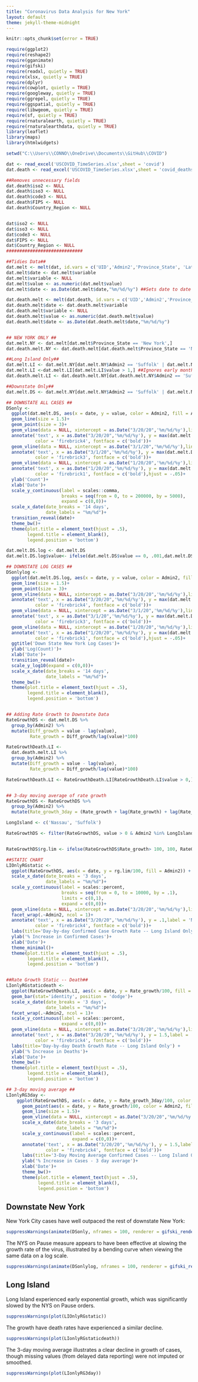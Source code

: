 ```yaml
---
title: "Coronavirus Data Analysis for New York"
layout: default
theme: jekyll-theme-midnight
---
```



```r
knitr::opts_chunk$set(error = TRUE)
```


```r
require(ggplot2)
require(reshape2)
require(gganimate)
require(gifski)
require(readxl, quietly = TRUE)
require(xlsx, quietly = TRUE)
require(dplyr)
require(cowplot, quietly = TRUE)
require(googleway, quietly = TRUE)
require(ggrepel, quietly = TRUE)
require(ggspatial, quietly = TRUE)
require(libwgeom, quietly = TRUE)
require(sf, quietly = TRUE)
require(rnaturalearth, quietly = TRUE)
require(rnaturalearthdata, quietly = TRUE)
library(leaflet)
library(maps)
library(htmlwidgets)

setwd("C:\\Users\\CONNO\\OneDrive\\Documents\\GitHub\\COVID")

dat <- read_excel('USCOVID_TimeSeries.xlsx',sheet = 'covid')
dat.death <- read_excel('USCOVID_TimeSeries.xlsx',sheet = 'covid_deaths')

##Removes unnecessary fields
dat.death$iso2 <- NULL
dat.death$iso3 <- NULL
dat.death$code3 <- NULL
dat.death$FIPS <- NULL
dat.death$Country_Region <- NULL


dat$iso2 <- NULL
dat$iso3 <- NULL
dat$code3 <- NULL
dat$FIPS <- NULL
dat$Country_Region <- NULL 
#############################

##Tidies Data##
dat.melt <- melt(dat, id.vars = c('UID','Admin2','Province_State', 'Lat','Long_','Combined_Key'))
dat.melt$date <- dat.melt$variable
dat.melt$variable <- NULL
dat.melt$value <- as.numeric(dat.melt$value)
dat.melt$date <- as.Date(dat.melt$date,"%m/%d/%y") ##Sets date to date type

dat.death.melt <- melt(dat.death, id.vars = c('UID','Admin2','Province_State', 'Lat','Long_','Combined_Key','Population'))
dat.death.melt$date <- dat.death.melt$variable
dat.death.melt$variable <- NULL
dat.death.melt$value <- as.numeric(dat.death.melt$value)
dat.death.melt$date <- as.Date(dat.death.melt$date,"%m/%d/%y")


## NEW YORK ONLY ##
dat.melt.NY <- dat.melt[dat.melt$Province_State == 'New York',] 
dat.death.melt.NY <- dat.death.melt[dat.death.melt$Province_State == 'New York',] ##Removes all other States

##Long Island Only##
dat.melt.LI <- dat.melt.NY[dat.melt.NY$Admin2 == 'Suffolk' | dat.melt.NY$Admin2 == 'Nassau',]
dat.melt.LI <-dat.melt.LI[dat.melt.LI$value > 1,] ##Ignores early months
dat.death.melt.LI <- dat.death.melt.NY[dat.death.melt.NY$Admin2 == 'Suffolk' | dat.death.melt.NY$Admin2 == 'Nassau',]

##Downstate Only##
dat.melt.DS <- dat.melt.NY[dat.melt.NY$Admin2 == 'Suffolk' | dat.melt.NY$Admin2 == 'Nassau'|dat.melt.NY$Admin2 == 'New York'|dat.melt.NY$Admin2 == 'Westchester'|dat.melt.NY$Admin2 == 'Rockland'|dat.melt.NY$Admin2 == 'Orange',]

## DOWNSTATE ALL CASES ##
DSonly <-
  ggplot(dat.melt.DS, aes(x = date, y = value, color = Admin2, fill = Admin2))+
  geom_line(size = 1.5)+
  geom_point(size = 3)+
  geom_vline(data = NULL, xintercept = as.Date("3/20/20",'%m/%d/%y'),linetype = 'dashed', color = 'firebrick4')+
  annotate('text', x = as.Date("3/20/20",'%m/%d/%y'), y = max(dat.melt.DS$value)*9/10,label = 'NYS on Pause',
           color = 'firebrick4', fontface = c('bold'))+
  geom_vline(data = NULL, xintercept = as.Date("3/1/20",'%m/%d/%y'),linetype = 'dashed', color = 'firebrick3')+
  annotate('text', x = as.Date("3/1/20",'%m/%d/%y'), y = max(dat.melt.DS$value)*9/10,label = 'First Case in NY',
           color = 'firebrick3', fontface = c('bold'))+
  geom_vline(data = NULL, xintercept = as.Date("1/20/20",'%m/%d/%y'),linetype = 'dashed', color = 'firebrick1')+
  annotate('text', x = as.Date("1/20/20",'%m/%d/%y'), y = max(dat.melt.DS$value)*9/10,label = 'First case in US',
           color = 'firebrick1', fontface = c('bold'),hjust = -.05)+
  ylab('Count')+
  xlab('Date')+
  scale_y_continuous(label = scales::comma,
                     breaks = seq(from = 0, to = 200000, by = 5000),
                     expand = c(0,0))+
  scale_x_date(date_breaks = '14 days',
               date_labels = "%m/%d")+
  transition_reveal(date)+
  theme_bw()+
  theme(plot.title = element_text(hjust = .5),
        legend.title = element_blank(),
        legend.position = 'bottom')

dat.melt.DS.log <- dat.melt.DS
dat.melt.DS.log$value<- ifelse(dat.melt.DS$value == 0, .001,dat.melt.DS$value) ## Imputes small values so they plot

## DOWNSTATE LOG CASES ##
DSonlylog <-
  ggplot(dat.melt.DS.log, aes(x = date, y = value, color = Admin2, fill = Admin2))+
  geom_line(size = 1.5)+
  geom_point(size = 3)+
  geom_vline(data = NULL, xintercept = as.Date("3/20/20",'%m/%d/%y'),linetype = 'dashed', color = 'firebrick4')+
  annotate('text', x = as.Date("3/20/20",'%m/%d/%y'), y = max(dat.melt.DS$value)*7/10,label = 'NYS on Pause',
           color = 'firebrick4', fontface = c('bold'))+
  geom_vline(data = NULL, xintercept = as.Date("3/1/20",'%m/%d/%y'),linetype = 'dashed', color = 'firebrick3')+
  annotate('text', x = as.Date("3/1/20",'%m/%d/%y'), y = max(dat.melt.DS$value)*7/10,label = 'First Case in NY',
           color = 'firebrick3', fontface = c('bold'))+
  geom_vline(data = NULL, xintercept = as.Date("1/20/20",'%m/%d/%y'),linetype = 'dashed', color = 'firebrick1')+
  annotate('text', x = as.Date("1/20/20",'%m/%d/%y'), y = max(dat.melt.DS$value)*7/10,label = 'First case in US',
           color = 'firebrick1', fontface = c('bold'),hjust = -.05)+
  ggtitle('Down State New York Log Cases')+
  ylab('Log(Count)')+
  xlab('Date')+
  transition_reveal(date)+
  scale_y_log10(expand = c(0,0))+
  scale_x_date(date_breaks = '14 days',
               date_labels = "%m/%d")+
  theme_bw()+
  theme(plot.title = element_text(hjust = .5),
        legend.title = element_blank(),
        legend.position = 'bottom')


## Adding Rate Growth to Downstate Data
RateGrowthDS <- dat.melt.DS %>%
  group_by(Admin2) %>%
  mutate(Diff_growth = value - lag(value),
         Rate_growth = Diff_growth/lag(value)*100)

RateGrowthDeath.LI <-
  dat.death.melt.LI %>%
  group_by(Admin2) %>%
  mutate(Diff_growth = value - lag(value),
         Rate_growth = Diff_growth/lag(value)*100)

RateGrowthDeath.LI <- RateGrowthDeath.LI[RateGrowthDeath.LI$value > 0,]


## 3-day moving average of rate growth
RateGrowthDS <- RateGrowthDS %>%
  group_by(Admin2) %>%
  mutate(Rate_growth_3day = (Rate_growth + lag(Rate_growth) + lag(Rate_growth,2))/3)

LongIsland <- c('Nassau', 'Suffolk')

RateGrowthDS <- filter(RateGrowthDS, value > 0 & Admin2 %in% LongIsland) ## Only Long Island 


RateGrowthDS$rg.lim <- ifelse(RateGrowthDS$Rate_growth> 100, 100, RateGrowthDS$Rate_growth) ## Growth Limited at 100 for Plotting Purposes

##STATIC CHART
LIOnlyRGstatic <-
  ggplot(RateGrowthDS, aes(x = date, y = rg.lim/100, fill = Admin2)) + geom_tile(aes(height = rg.lim/100, y = rg.lim/100/2, width = .9), alpha = .9, position='dodge')+
  scale_x_date(date_breaks = '3 days',
               date_labels = "%m/%d")+
  scale_y_continuous(label = scales::percent,
                     breaks = seq(from = 0, to = 10000, by = .1),
                     limits = c(0,1),
                     expand = c(0,0))+
  geom_vline(data = NULL, xintercept = as.Date("3/20/20",'%m/%d/%y'),linetype = 'dashed', color = 'firebrick4')+
  facet_wrap(.~Admin2, ncol = 1)+
  annotate('text', x = as.Date("3/20/20",'%m/%d/%y'), y = .1,label = 'NYS on Pause',
           color = 'firebrick4', fontface = c('bold'))+
  labs(title='Day-by-day Confirmed Case Growth Rate -- Long Island Only') +
  ylab('% Increase in Confirmed Cases')+
  xlab('Date')+
  theme_minimal()+
  theme(plot.title = element_text(hjust = .5),
        legend.title = element_blank(),
        legend.position = 'bottom')


##Rate Growth Static -- Death##
LIonlyRGstaticdeath <-
  ggplot(RateGrowthDeath.LI, aes(x = date, y = Rate_growth/100, fill = Admin2, color = Admin2))+
  geom_bar(stat='identity', position = 'dodge')+
  scale_x_date(date_breaks = '3 days',
               date_labels = "%m/%d")+
  facet_wrap(.~Admin2, ncol = 1)+
  scale_y_continuous(label = scales::percent,
                     expand = c(0,0))+
  geom_vline(data = NULL, xintercept = as.Date("3/20/20",'%m/%d/%y'),linetype = 'dashed', color = 'firebrick4')+
  annotate('text', x = as.Date("3/20/20",'%m/%d/%y'), y = 1.5,label = 'NYS on Pause',
           color = 'firebrick4', fontface = c('bold'))+
  labs(title='Day-by-day Death Growth Rate -- Long Island Only') +
  ylab('% Increase in Deaths')+
  xlab('Date')+
  theme_bw()+
  theme(plot.title = element_text(hjust = .5),
        legend.title = element_blank(),
        legend.position = 'bottom')

## 3-day moving average ##
LIonlyRG3day <- 
    ggplot(RateGrowthDS, aes(x = date, y = Rate_growth_3day/100, color = Admin2, fill = Admin2))+
      geom_point(aes(x = date, y = Rate_growth/100, color = Admin2, fill = Admin2),alpha = .5)+
      geom_line(size = 1.5)+
      geom_vline(data = NULL, xintercept = as.Date("3/20/20",'%m/%d/%y'),linetype = 'dashed', color = 'firebrick4')+
      scale_x_date(date_breaks = '3 days',
                   date_labels = "%m/%d")+
      scale_y_continuous(label = scales::percent,
                         expand = c(0,0))+
      annotate('text', x = as.Date("3/20/20",'%m/%d/%y'), y = 1.5,label = 'NYS on Pause',
               color = 'firebrick4', fontface = c('bold'))+
      labs(title='3-Day Moving Average Confirmed Cases -- Long Island Only') +
      ylab('% Increase in Cases - 3 day average')+
      xlab('Date')+
      theme_bw()+
      theme(plot.title = element_text(hjust = .5),
            legend.title = element_blank(),
            legend.position = 'bottom')
```

## Downstate New York

New York City cases have well outpaced the rest of downstate New York:

```r
suppressWarnings(animate(DSonly, nframes = 100, renderer = gifski_renderer("Downstate.gif")))
```

The NYS on Pause measure appears to have been effective at slowing the growth rate of the virus, illustrated by a bending curve when viewing the same data on a log scale. 

```r

suppressWarnings(animate(DSonlylog, nframes = 100, renderer = gifski_renderer("DownstateLog.gif")))

```

## Long Island 

Long Island experienced early exponential growth, which was significantly slowed by the NYS on Pause orders. 

```r

suppressWarnings(plot(LIOnlyRGstatic))

```

The growth have death rates have experienced a similar decline.

```r

suppressWarnings(plot(LIonlyRGstaticdeath))

```

The 3-day moving average illustrates a clear decline in growth of cases, though missing values (from delayed data reporting) were not imputed or smoothed. 

```r

suppressWarnings(plot(LIonlyRG3day))

```

